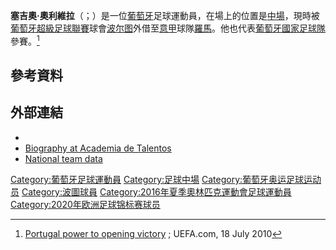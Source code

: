 {{noteTA|G1=足球|G2=意甲|G3=uefa|G4=英超|G5=法甲
|1=zh-cn:塞尔吉奥; zh-tw:塞吉奧; zh-hk:沙治奧;
|2=zh-hans:奥利维拉; zh-hk:奧利華拉; zh-tw:奧利維拉;
|3=zh-hans:前腰;zh-hant:攻擊中場;}}
{{Infobox football biography
| name = 塞吉奧·奧利維拉<br>''Sérgio Oliveira''
| image = 
| fullname = Sérgio Miguel Relvas de Oliveira
| birth_date = {{birth date and age|1992|6|2|df=y}}
| birth_place = {{POR}}[[帕蘇什-迪布蘭當|帕蘇什-迪布蘭當]]
| height = {{Height|m=1.81}}
| position = [[中場|中場]]
| currentclub = [[羅馬體育俱樂部|羅馬]] ([[波爾圖足球俱樂部|波圖]]外借)
| clubnumber = 27
| youthyears1 = 2000–2002 | youthclubs1 = 帕苏什布兰当
| youthyears2 = 2002–2010 | youthclubs2 = [[波爾圖足球俱樂部|波圖]]
| youthyears3 = 2007–2008 | youthclubs3 = → 帕德罗恩斯
| years1 = 2009–2013 | clubs1 = [[波爾圖足球俱樂部|波圖]] | caps1 = 0 | goals1 = 0
| years2 = 2010–2011 | clubs2 = → [[比拉馬體育會|比拉馬]] (外借) | caps2 = 6 | goals2 = 0
| years3 = 2011 | clubs3 = → [[皇家梅赫倫足球會|梅赫倫]] (外借) | caps3 = 6 | goals3 = 1
| years4 = 2012 | clubs4 = → [[彭拿費爾足球會|彭拿費爾]] (外借) | caps4 = 12 | goals4 = 2
| years5 = 2012–2013 | clubs5 = [[波圖足球會B隊|波圖B隊]] | caps5 = 36 | goals5 = 6
| years6 = 2013–2015 | clubs6 = [[費利拿柏蘇斯足球會|費利拿]] | caps6 = 56 | goals6 = 4
| years7 = 2015– | clubs7 = [[波爾圖足球俱樂部|波圖]] | caps7 = 102 | goals7 = 25
| years8 = 2017 | clubs8 = → [[南特足球俱樂部|南特]] (外借) | caps8 = 6 | goals8 = 0
| years9 = 2019 | clubs9 = → [[PAOK足球俱樂部|PAOK]] (外借) | caps9 = 11 | goals9 = 3
| years10 = 2019 | clubs10 = [[波圖足球會B隊|波圖B隊]] | caps10 = 1 | goals10 = 0
| years11 = 2022– | clubs11 = → [[羅馬體育俱樂部|羅馬]] (外借) | caps11 = 0 | goals11 = 0
| nationalyears1 = 2008–2009 | nationalteam1 = 葡萄牙U17 | nationalcaps1 = 15 | nationalgoals1 = 0
| nationalyears2 = 2008–2009 | nationalteam2 = 葡萄牙U18 | nationalcaps2 = 4 | nationalgoals2 = 1
| nationalyears3 = 2009–2010 | nationalteam3 = 葡萄牙U19 | nationalcaps3 = 13 | nationalgoals3 = 3
| nationalyears4 = 2010–2012 | nationalteam4 = 葡萄牙U20 | nationalcaps4 = 20 | nationalgoals4 = 3
| nationalyears5 = 2012–2015 | nationalteam5 = [[葡萄牙21歲以下國家足球隊|葡萄牙U-21]] | nationalcaps5 = 23 | nationalgoals5 = 3
| nationalyears6 = 2016 | nationalteam6 = 葡萄牙U-23 | nationalcaps6 = 3 | nationalgoals6 = 0
| nationalyears7 = 2018– | nationalteam7 = [[葡萄牙國家足球隊|葡萄牙]] | nationalcaps7 = 13 | nationalgoals7 = 0
| club-update = 2022年1月12日
| nationalteam-update = 2021年6月27日
| medaltemplates =
}}

'''塞吉奧·奧利維拉'''（{{lang-pt|Sérgio Oliveira}}；{{bd|1992年|6月2日}}）是一位[[葡萄牙|葡萄牙]]足球運動員，在場上的位置是[[中場|中場]]，現時被[[葡萄牙超級足球聯賽|葡萄牙超級足球聯賽]]球會[[波尔图足球俱乐部|波尔图]]外借至[[意甲|意甲]]球隊[[羅馬體育俱樂部|羅馬]]。他也代表[[葡萄牙國家足球隊|葡萄牙國家足球隊]]參賽。<ref>[http://en.uefa.com/under19/matches/season=2010/round=15348/match=2002378/index.html Portugal power to opening victory] {{webarchive|url=https://web.archive.org/web/20100723013455/http://en.uefa.com/under19/matches/season%3D2010/round%3D15348/match%3D2002378/index.html |date=2010-07-23 }}; UEFA.com, 18 July 2010</ref>

==參考資料==
{{Reflist}}

==外部連結==
*{{ForaDeJogo}}
*[https://web.archive.org/web/20090704114752/http://www.academia-de-talentos.com/sergio-oliveira-o-6-futuro Biography at Academia de Talentos] {{in lang|pt}}
*[https://www.fpf.pt/pt/Jogadores/Jogador/playerId/651133 National team data] {{Wayback|url=https://www.fpf.pt/pt/Jogadores/Jogador/playerId/651133 |date=20210609235838 }} {{in lang|pt}}

<!--{{波尔图球员名单}}-->
{{羅馬球員名單}}
{{2020年欧洲足球锦标赛葡萄牙参赛名单}}

{{DEFAULTSORT:Oliveira, Sérgio}}
[[Category:葡萄牙足球運動員|Category:葡萄牙足球運動員]]
[[Category:足球中場|Category:足球中場]]
[[Category:葡萄牙奥运足球运动员|Category:葡萄牙奥运足球运动员]]
[[Category:波圖球員|Category:波圖球員]]
[[Category:2016年夏季奧林匹克運動會足球運動員|Category:2016年夏季奧林匹克運動會足球運動員]]
[[Category:2020年欧洲足球锦标赛球员|Category:2020年欧洲足球锦标赛球员]]